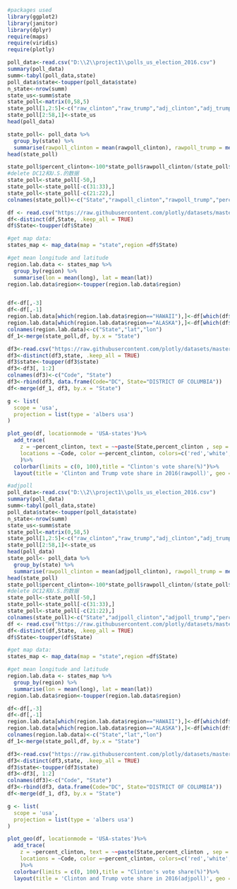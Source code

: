 ```r
#packages used
library(ggplot2)
library(janitor)
library(dplyr)
require(maps)
require(viridis)
require(plotly)
```

```r
poll_data<-read.csv("D:\\2\\project1\\polls_us_election_2016.csv")
summary(poll_data)
summ<-tabyl(poll_data,state)
poll_data$state<-toupper(poll_data$state)
n_state<-nrow(summ)
state_us<-summ$state
state_poll<-matrix(0,58,5)
state_poll[1,2:5]<-c("raw_clinton","raw_trump","adj_clinton","adj_trump")
state_poll[2:58,1]<-state_us
head(poll_data)
```

```r
state_poll<- poll_data %>%
  group_by(state) %>%
  summarise(rawpoll_clinton = mean(rawpoll_clinton), rawpoll_trump = mean(rawpoll_trump))
head(state_poll)
```

```r
state_poll$percent_clinton<-100*state_poll$rawpoll_clinton/(state_poll$rawpoll_clinton+state_poll$rawpoll_trump)
#delete DC12和U.S.的数据
state_poll<-state_poll[-50,]
state_poll<-state_poll[-c(31:33),]
state_poll<-state_poll[-c(21:22),]
colnames(state_poll)<-c("State","rawpoll_clinton","rawpoll_trump","percent_clinton")
```

```r
df <- read.csv("https://raw.githubusercontent.com/plotly/datasets/master/us-cities-top-1k.csv")
df<-distinct(df,State, .keep_all = TRUE)
df$State<-toupper(df$State)

#get map data:
states_map <- map_data(map = "state",region =df$State)

#get mean longitude and latitude
region.lab.data <- states_map %>%
  group_by(region) %>%
  summarise(lon = mean(long), lat = mean(lat))
region.lab.data$region<-toupper(region.lab.data$region)


df<-df[,-3]
df<-df[,-1]
region.lab.data[which(region.lab.data$region=="HAWAII"),]<-df[which(df$State=="HAWAII"),]
region.lab.data[which(region.lab.data$region=="ALASKA"),]<-df[which(df$State=="ALASKA"),]
colnames(region.lab.data)<-c("State","lat","lon")
df_1<-merge(state_poll,df, by.x = "State")
```


```r
df3<-read.csv("https://raw.githubusercontent.com/plotly/datasets/master/2011_us_ag_exports.csv")
df3<-distinct(df3,state, .keep_all = TRUE)
df3$state<-toupper(df3$state)
df3<-df3[, 1:2]
colnames(df3)<-c("Code", "State")
df3<-rbind(df3, data.frame(Code="DC", State="DISTRICT OF COLUMBIA"))
df<-merge(df_1, df3, by.x = "State")

g <- list(
  scope = 'usa',
  projection = list(type = 'albers usa')
)

plot_geo(df, locationmode = 'USA-states')%>% 
  add_trace(
    z = ~percent_clinton, text = ~~paste(State,percent_clinton , sep = "<br />"), 
    locations = ~Code, color =~percent_clinton, colors=c('red','white','blue')
    )%>%
  colorbar(limits = c(0, 100),title = "Clinton's vote share(%)")%>%
  layout(title = 'Clinton and Trump vote share in 2016(rawpoll)', geo = g)
```

```r
#adjpoll
poll_data<-read.csv("D:\\2\\project1\\polls_us_election_2016.csv")
summary(poll_data)
summ<-tabyl(poll_data,state)
poll_data$state<-toupper(poll_data$state)
n_state<-nrow(summ)
state_us<-summ$state
state_poll<-matrix(0,58,5)
state_poll[1,2:5]<-c("raw_clinton","raw_trump","adj_clinton","adj_trump")
state_poll[2:58,1]<-state_us
head(poll_data)
state_poll<- poll_data %>%
  group_by(state) %>%
  summarise(rawpoll_clinton = mean(adjpoll_clinton), rawpoll_trump = mean(adjpoll_trump))
head(state_poll)
state_poll$percent_clinton<-100*state_poll$rawpoll_clinton/(state_poll$rawpoll_clinton+state_poll$rawpoll_trump)
#delete DC12和U.S.的数据
state_poll<-state_poll[-50,]
state_poll<-state_poll[-c(31:33),]
state_poll<-state_poll[-c(21:22),]
colnames(state_poll)<-c("State","adjpoll_clinton","adjpoll_trump","percent_clinton")
df <- read.csv("https://raw.githubusercontent.com/plotly/datasets/master/us-cities-top-1k.csv")
df<-distinct(df,State, .keep_all = TRUE)
df$State<-toupper(df$State)

#get map data:
states_map <- map_data(map = "state",region =df$State)

#get mean longitude and latitude
region.lab.data <- states_map %>%
  group_by(region) %>%
  summarise(lon = mean(long), lat = mean(lat))
region.lab.data$region<-toupper(region.lab.data$region)

df<-df[,-3]
df<-df[,-1]
region.lab.data[which(region.lab.data$region=="HAWAII"),]<-df[which(df$State=="HAWAII"),]
region.lab.data[which(region.lab.data$region=="ALASKA"),]<-df[which(df$State=="ALASKA"),]
colnames(region.lab.data)<-c("State","lat","lon")
df_1<-merge(state_poll,df, by.x = "State")

df3<-read.csv("https://raw.githubusercontent.com/plotly/datasets/master/2011_us_ag_exports.csv")
df3<-distinct(df3,state, .keep_all = TRUE)
df3$state<-toupper(df3$state)
df3<-df3[, 1:2]
colnames(df3)<-c("Code", "State")
df3<-rbind(df3, data.frame(Code="DC", State="DISTRICT OF COLUMBIA"))
df<-merge(df_1, df3, by.x = "State")

g <- list(
  scope = 'usa',
  projection = list(type = 'albers usa')
)

plot_geo(df, locationmode = 'USA-states')%>% 
  add_trace(
    z = ~percent_clinton, text = ~~paste(State,percent_clinton , sep = "<br />"), 
    locations = ~Code, color =~percent_clinton, colors=c('red','white','blue')
    )%>%
  colorbar(limits = c(0, 100),title = "Clinton's vote share(%)")%>%
  layout(title = 'Clinton and Trump vote share in 2016(adjpoll)', geo = g)
```

